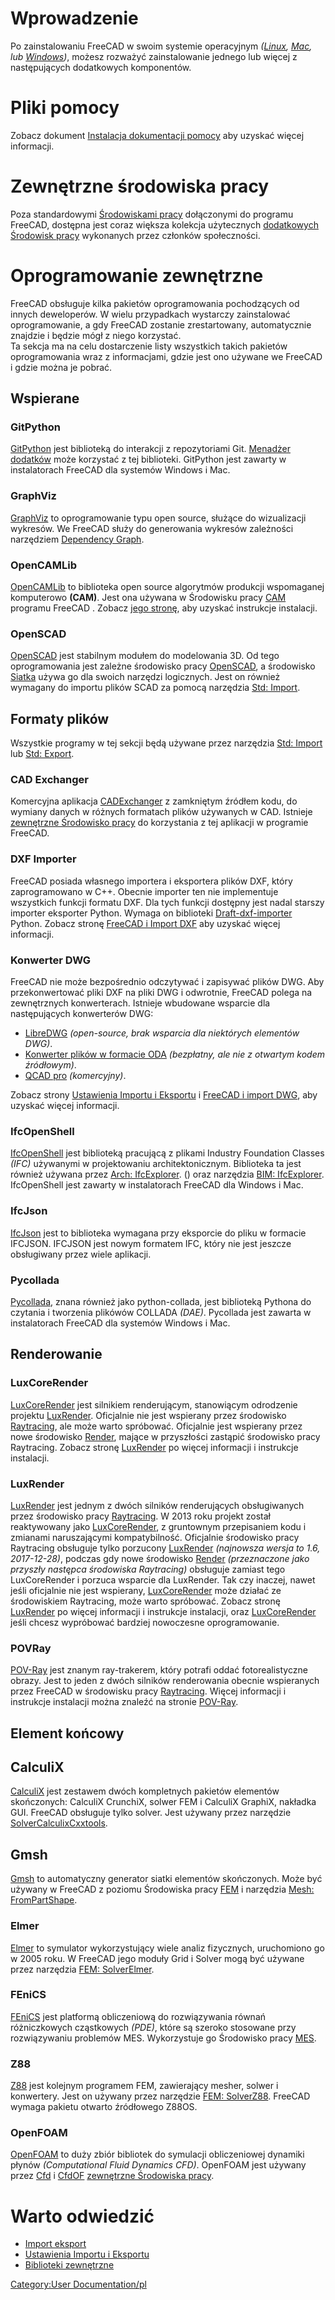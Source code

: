 <languages/>

{{Docnav/pl
|[[Installing_on_Mac/pl|Instalacja w systemie MAC]]
|[[Getting_started/pl|Jak zacząć]]
}}

{{TOCright}}

<span id="Introduction"></span>
=Wprowadzenie= 

Po zainstalowaniu FreeCAD w swoim systemie operacyjnym ''([[Installing_on_Linux/pl|Linux]], [[Installing_on_Mac/pl|Mac]], lub [[Installing_on_Windows/pl| Windows]])'', możesz rozważyć zainstalowanie jednego lub więcej z następujących dodatkowych komponentów.

<span id="Help_files"></span>
=Pliki pomocy=

Zobacz dokument [[Installing_Helpfile/pl|Instalacja dokumentacji pomocy]] aby uzyskać więcej informacji.

<span id="External_workbenches"></span>
=Zewnętrzne środowiska pracy=

Poza standardowymi [[workbenches/pl|Środowiskami pracy]] dołączonymi do programu FreeCAD, dostępna jest coraz większa kolekcja użytecznych [[External_workbenches/pl|dodatkowych Środowisk pracy]] wykonanych przez członków społeczności.

<span id="Third_party_software"></span>
=Oprogramowanie zewnętrzne=

FreeCAD obsługuje kilka pakietów oprogramowania pochodzących od innych deweloperów. W wielu przypadkach wystarczy zainstalować oprogramowanie, a gdy FreeCAD zostanie zrestartowany, automatycznie znajdzie i będzie mógł z niego korzystać. <br /> Ta sekcja ma na celu dostarczenie listy wszystkich takich pakietów oprogramowania wraz z informacjami, gdzie jest ono używane we FreeCAD i gdzie można je pobrać.

<span id="Support"></span>
==Wspierane==

===GitPython===

[https://github.com/gitpython-developers/GitPython GitPython] jest biblioteką do interakcji z repozytoriami Git. [[Std_AddonMgr/pl|Menadżer dodatków]]  może korzystać z tej biblioteki. GitPython jest zawarty w instalatorach FreeCAD dla systemów Windows i Mac.

===GraphViz===

[https://www.graphviz.org GraphViz] to oprogramowanie typu open source, służące do wizualizacji wykresów.
We FreeCAD służy do generowania wykresów zależności narzędziem [[Std_DependencyGraph|Dependency Graph]].

===OpenCAMLib===

[http://www.anderswallin.net/CAM OpenCAMLib] to biblioteka open source algorytmów produkcji wspomaganej komputerowo '''(CAM)'''. Jest ona używana w Środowisku pracy [[CAM_Workbench/pl|CAM]] programu FreeCAD . Zobacz [[OpenCamLib|jego stronę]], aby uzyskać instrukcje instalacji.

===OpenSCAD===

[https://www.openscad.org OpenSCAD] jest stabilnym modułem do modelowania 3D. Od tego oprogramowania jest zależne środowisko pracy [[OpenSCAD_Workbench/pl|OpenSCAD]], a środowisko [[Mesh_Workbench/pl|Siatka]] używa go dla swoich narzędzi logicznych. Jest on również wymagany do importu plików SCAD za pomocą narzędzia [[Std_Import/pl|Std: Import]].

<span id="File_formats"></span>
==Formaty plików==

Wszystkie programy w tej sekcji będą używane przez narzędzia [[Std_Import/pl|Std: Import]] lub [[Std_Export/pl|Std: Export]].

<span id="CADExchanger"></span>
===CAD Exchanger===

Komercyjna aplikacja [https://cadexchanger.com CADExchanger] z zamkniętym źródłem kodu, do wymiany danych w różnych formatach plików używanych w CAD. Istnieje [https://github.com/yorikvanhavre/CADExchanger zewnętrzne Środowisko pracy] do korzystania z tej aplikacji w programie FreeCAD.

===DXF Importer===

FreeCAD posiada własnego importera i eksportera plików DXF, który zaprogramowano w C++. Obecnie importer ten nie implementuje wszystkich funkcji formatu DXF. Dla tych funkcji dostępny jest nadal starszy importer eksporter Python. Wymaga on biblioteki [https://github.com/yorikvanhavre/Draft-dxf-importer Draft-dxf-importer] Python. Zobacz stronę [[FreeCAD_and_DXF_Import|FreeCAD i Import DXF]] aby uzyskać więcej informacji.

<span id="DWG_converters"></span>
===Konwerter DWG===

FreeCAD nie może bezpośrednio odczytywać i zapisywać plików DWG. Aby przekonwertować pliki DXF na pliki DWG i odwrotnie, FreeCAD polega na zewnętrznych konwerterach. Istnieje wbudowane wsparcie dla następujących konwerterów DWG:
* [https://www.gnu.org/software/libredwg LibreDWG] ''(open-source, brak wsparcia dla niektórych elementów DWG)''.
* [https://www.opendesign.com/guestfiles/oda_file_converter Konwerter plików w formacie ODA] ''(bezpłatny, ale nie z otwartym kodem źródłowym)''.
* [https://qcad.org/en/qcad-command-line-tools#dwg2dwg QCAD pro] ''(komercyjny)''. {{Version/pl|0.20}}

Zobacz strony [[Import_Export_Preferences/pl#DWG|Ustawienia Importu i Eksportu]] i [[FreeCAD_and_DWG_Import/pl|FreeCAD i import DWG]], aby uzyskać więcej informacji.

===IfcOpenShell===

[http://ifcopenshell.org IfcOpenShell] jest biblioteką pracującą z plikami Industry Foundation Classes ''(IFC)'' używanymi w projektowaniu architektonicznym. 
Biblioteka ta jest również używana przez [[Arch_IfcExplorer|Arch: IfcExplorer]]. ({{VersionMinus/pl|0.18}}) oraz narzędzia [[BIM_IfcExplorer|BIM: IfcExplorer]]. IfcOpenShell jest zawarty w instalatorach FreeCAD dla Windows i Mac.

===IfcJson===

[https://github.com/buildingSMART/ifcJSON IfcJson] jest to biblioteka wymagana przy eksporcie do pliku w formacie IFCJSON. IFCJSON jest nowym formatem IFC, który nie jest jeszcze obsługiwany przez wiele aplikacji.

===Pycollada===

[https://github.com/pycollada/pycollada/releases Pycollada], znana również jako python-collada, jest biblioteką Pythona do czytania i tworzenia plikówów COLLADA ''(DAE)''.
Pycollada jest zawarta w instalatorach FreeCAD dla systemów Windows i Mac.

<span id="Rendering"></span>
==Renderowanie==

===LuxCoreRender===

[https://www.luxcorerender.org LuxCoreRender] jest silnikiem renderującym, stanowiącym odrodzenie projektu [[LuxRender/pl|LuxRender]]. Oficjalnie nie jest wspierany przez środowisko [[Raytracing_Workbench/pl|Raytracing]], ale może warto spróbować. Oficjalnie jest wspierany przez nowe środowisko [https://github.com/FreeCAD/FreeCAD-render Render], mające w przyszłości zastąpić środowisko pracy Raytracing. Zobacz stronę [[LuxRender/pl|LuxRender]] po więcej informacji i instrukcje instalacji.

===LuxRender===

[https://luxcorerender.org/history/ LuxRender] jest jednym z dwóch silników renderujących obsługiwanych przez środowisko pracy [[Raytracing_Workbench/pl|Raytracing]]. W 2013 roku projekt został reaktywowany jako [[LuxCoreRender/pl|LuxCoreRender]], z gruntownym przepisaniem kodu i zmianami naruszającymi kompatybilność. Oficjalnie środowisko pracy Raytracing obsługuje tylko porzucony [[LuxRender/pl|LuxRender]] ''(najnowsza wersja to 1.6, 2017-12-28)'', podczas gdy nowe środowisko [https://github.com/FreeCAD/FreeCAD-render Render] ''(przeznaczone jako przyszły następca środowiska Raytracing)'' obsługuje zamiast tego LuxCoreRender i porzuca wsparcie dla LuxRender. Tak czy inaczej, nawet jeśli oficjalnie nie jest wspierany, [[LuxCoreRender/pl|LuxCoreRender]] może działać ze środowiskiem Raytracing, może warto spróbować. Zobacz stronę [[LuxRender/pl|LuxRender]] po więcej informacji i instrukcje instalacji, oraz [[LuxCoreRender/pl|LuxCoreRender]] jeśli chcesz wypróbować bardziej nowoczesne oprogramowanie.

<span id="POV-Ray"></span>
===POVRay===

[https://www.povray.org POV-Ray] jest znanym ray-trakerem, który potrafi oddać fotorealistyczne obrazy. Jest to jeden z dwóch silników renderowania obecnie wspieranych przez FreeCAD w środowisku pracy [[Raytracing_Workbench/pl|Raytracing]]. Więcej informacji i instrukcje instalacji można znaleźć na stronie [[POV-Ray/pl|POV-Ray]].

<span id="Finite_element"></span>
==Element końcowy==

<span id="CalculiX"></span>
==CalculiX==

<div class="mw-translate-fuzzy">
[http://calculix.de CalculiX] jest zestawem dwóch kompletnych pakietów elementów skończonych:
CalculiX CrunchiX, solwer FEM i
CalculiX GraphiX, nakładka GUI. FreeCAD obsługuje tylko solver. Jest używany przez narzędzie [[FEM_SolverCalculixCxxtools/pl|SolverCalculixCxxtools]].
</div>

<span id="Gmsh"></span>
==Gmsh==

[http://gmsh.info Gmsh] to automatyczny generator siatki elementów skończonych. Może być używany w FreeCAD z poziomu Środowiska pracy [[FEM_Workbench/pl|FEM]] i narzędzia [[Mesh_FromPartShape|Mesh: FromPartShape]].

===Elmer===

[https://www.csc.fi/web/elmer Elmer] to symulator wykorzystujący wiele analiz fizycznych, uruchomiono go w 2005 roku. W FreeCAD jego moduły Grid i Solver mogą być używane przez narzędzia [[FEM_SolverElmer|FEM: SolverElmer]].

===FEniCS===

[https://fenicsproject.org FEniCS] jest platformą obliczeniową do rozwiązywania równań różniczkowych cząstkowych ''(PDE)'', które są szeroko stosowane przy rozwiązywaniu problemów MES. Wykorzystuje go Środowisko pracy [[FEM_Workbench/pl|MES]].

===Z88===

[https://en.z88.de Z88] jest kolejnym programem FEM, zawierający mesher, solwer i konwertery. Jest on używany przez narzędzie [[FEM_SolverZ88|FEM: SolverZ88]]. FreeCAD wymaga pakietu otwarto źródłowego Z88OS.

===OpenFOAM===

[https://openfoam.org OpenFOAM] to duży zbiór bibliotek do symulacji obliczeniowej dynamiki płynów ''(Computational Fluid Dynamics CFD)''. OpenFOAM jest używany przez [[Cfd_Workbench|Cfd]] i [https://github.com/jaheyns/CfdOF CfdOF] [[external_workbenches/pl|zewnętrzne Środowiska pracy]].

<span id="Related_pages"></span>
=Warto odwiedzić=

* [[Import_Export/pl|Import eksport]]
* [[Import_Export_Preferences/pl|Ustawienia Importu i Eksportu]]
* [[Third Party Libraries/pl|Biblioteki zewnętrzne]]


{{Docnav/pl
|[[Installing_on_Mac/pl|Instalacja w systemie MAC]]
|[[Getting_started/pl|Jak zacząć]]
}}

[[Category:User Documentation/pl]]